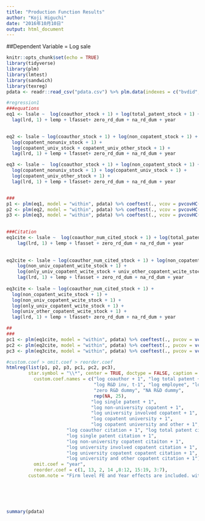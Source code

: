 ```yaml
---
title: "Production Function Results"
author: "Koji Higuchi"
date: "2016年10月10日"
output: html_document
---
```


##Dependent Variable = Log sale
```r
knitr::opts_chunk$set(echo = TRUE)
library(tidyverse)
library(plm)
library(lmtest)
library(sandwich)
library(texreg)
pdata <- readr::read_csv("pdata.csv") %>% plm.data(indexes = c("bvdid", "year"))
```


```r
#regression1
###equations
eq1 <- lsale ~  log(coauthor_stock + 1) + log(total_patent_stock + 1) + 
  lag(lrd, 1) + lemp + lfasset+ zero_rd_dum + na_rd_dum + year

  
eq2 <- lsale ~ log(coauthor_stock + 1) + log(non_copatent_stock + 1) + 
  log(copatent_nonuniv_stock + 1) +
  log(copatent_univ_stock + copatent_univ_other_stock + 1) +
  lag(lrd, 1) + lemp + lfasset+ zero_rd_dum + na_rd_dum + year

eq3 <- lsale ~  log(coauthor_stock + 1) + log(non_copatent_stock + 1) +
  log(copatent_nonuniv_stock + 1) + log(copatent_univ_stock + 1) +
  log(copatent_univ_other_stock + 1) +
  lag(lrd, 1) + lemp + lfasset+ zero_rd_dum + na_rd_dum + year


###
p1 <- plm(eq1, model = "within", pdata) %>% coeftest(., vcov = pvcovHC(.))
p2 <- plm(eq2, model = "within", pdata) %>% coeftest(., vcov = pvcovHC(.))
p3 <- plm(eq3, model = "within", pdata) %>% coeftest(., vcov = pvcovHC(.))

  
###Citation
eq1cite <- lsale ~  log(coauthor_num_cited_stock + 1) + log(total_patent_wcite_stock + 1) + 
    lag(lrd, 1) + lemp + lfasset + zero_rd_dum + na_rd_dum + year 
  
  
eq2cite <- lsale ~ log(coauthor_num_cited_stock + 1) + log(non_copatent_wcite_stock + 1) + 
    log(non_univ_copatent_wcite_stock + 1) +
    log(only_univ_copatent_wcite_stock + univ_other_copatent_wcite_stock + 1) +
    lag(lrd, 1) + lemp + lfasset + zero_rd_dum + na_rd_dum + year
  
eq3cite <- lsale ~ log(coauthor_num_cited_stock + 1) +
  log(non_copatent_wcite_stock + 1) + 
  log(non_univ_copatent_wcite_stock + 1) +
  log(only_univ_copatent_wcite_stock + 1) +
  log(univ_other_copatent_wcite_stock + 1) +
  lag(lrd, 1) + lemp + lfasset+ zero_rd_dum + na_rd_dum + year

##
###
pc1 <- plm(eq1cite, model = "within", pdata) %>% coeftest(., pvcov = vcovHC(.))
pc2 <- plm(eq2cite, model = "within", pdata) %>% coeftest(., pvcov = vcovHC(.))
pc3 <- plm(eq3cite, model = "within", pdata) %>% coeftest(., pvcov = vcovHC(.))

```


```r
#custom.coef > omit.coef > reorder.coef
htmlreg(list(p1, p2, p3, pc1, pc2, pc3),
        star.symbol = "\\*", center = TRUE, doctype = FALSE, caption = "",
          custom.coef.names = c("log coauthor + 1", "log total patent + 1",
                                "log R&D inv, t-1", "log employee", "log fixed asset",
                                "zero R&D dummy", "NA R&D dummy",
                                rep(NA, 25),
                               "log single patent + 1",
                               "log non-university copatent + 1",
                               "log university involved copatent + 1",
                               "log copatent university + 1",
                               "log copatent university and other + 1",
                      "log coauthor citation + 1", "log total patent citation + 1",
                      "log single patent citation + 1",
                      "log non-university copatent citaiton + 1",
                      "log university involved copatent citation + 1",
                      "log university copatent copatent citation + 1",
                      "log university and other copatent citation + 1"),
          omit.coef = "year",
          reorder.coef = c(1, 13, 2, 14 ,8:12, 15:19, 3:7),
        custom.note = "Firm level FE and Year effects are included. with robust se.  N = 14628,  Rsq; 0.51, 0.51, 0.51, 0.53, 0.53, 0.53")
```

<br>
<br>
<br>


```r
summary(pdata)
```

